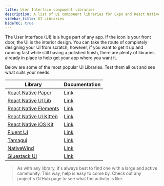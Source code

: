 ```yaml
---
title: User Interface component libraries
description: A list of UI component libraries for Expo and React Native apps.
sidebar_title: UI Libraries
hideTOC: true
---
```


The User Interface (UI) is a huge part of any app. If the icon is your front door, the UI is the interior design. You can take the route of completely designing your UI from scratch, however, if you want to get it up and running fast while still having a polished finish, there are plenty of libraries already in place to help get your app where you want it.

Below are some of the most popular UI Libraries. Test them all out and see what suits your needs:

| Library                                                                   | Documentation                                                                                                   |
| ------------------------------------------------------------------------- | --------------------------------------------------------------------------------------------------------------- |
| [React Native Paper](https://github.com/callstack/react-native-paper)     | [Link](https://callstack.github.io/react-native-paper)                                                          |
| [React Native UI Lib](https://github.com/wix/react-native-ui-lib)         | [Link](https://wix.github.io/react-native-ui-lib/)                                                              |
| [React Native Elements](https://reactnativeelements.com/)                 | [Link](https://reactnativeelements.com/docs)                                                                    |
| [React Native UI Kitten](https://github.com/akveo/react-native-ui-kitten) | [Link](https://akveo.github.io/react-native-ui-kitten/docs/getting-started/what-is-ui-kitten#what-is-ui-kitten) |
| [React Native iOS Kit](https://github.com/callstack/react-native-ios-kit) | [Link](https://callstack.github.io/react-native-ios-kit/docs/installation)                                      |
| [Fluent UI](https://github.com/microsoft/fluentui-react-native)           | [Link](https://developer.microsoft.com/en-us/fluentui#/get-started)                                             |
| [Tamagui](https://tamagui.dev)                                            | [Link](https://tamagui.dev/docs/intro/installation)                                                             |
| [NativeWind](https://www.nativewind.dev/)                                 | [Link](https://www.nativewind.dev/)                                                                             |
| [Gluestack UI](https://ui.gluestack.io/)                                  | [Link](https://ui.gluestack.io/)                                                                                |

> As with any library, it's always best to find one with a large and active community. This way, help is easy to come by. Check out any project's GitHub page to see what the activity is like.
